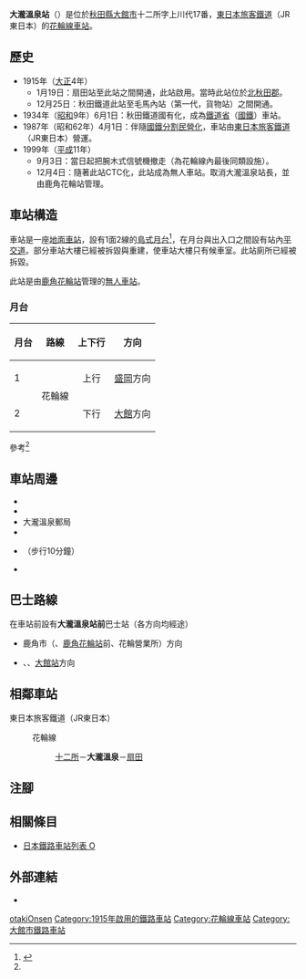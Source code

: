 {{NoteTA
|T=zh-hans:大泷温泉站;zh-hk:大瀧溫泉站;zh-tw:大瀧溫泉車站;
|1=zh-hans:大泷温泉站;zh-hk:大瀧溫泉站;zh-tw:大瀧溫泉車站;
}}
{{Infobox station
|公司色 = green
|站名 = 大瀧溫泉站
|圖片 = Otaki-Onsen Station 20191124.jpg
|pxl = 
|圖片說明 = 車站大樓（2019年11月）
|日文原名 = 大滝温泉
|平假名 = おおたきおんせん
|羅馬拼音 = Ōtaki-Onsen
|副站名 = 
|電報略號 = オセ←ヲセ
|所在地 = {{JPN}}[[秋田縣|秋田縣]][[大館市|大館市]]十二所字上川代17番
|座標 = {{coord|40|12|36.74|N|140|38|25.35|E|type:railwaystation_region:JP-24|display=inline,title}}
|車站構造 = [[地面車站|地面車站]]
|月台配置 = 1面2線
|啟用年月日 = 1915年（[[大正|大正]]4年）1月19日
|廢站年月日 = 
|乘客人數 = 
|上下車人次 = 
|統計年度 = 
|轉車 = 
|全寬備註 = [[無人車站|無人車站]]
|adjacent = {{Adjacent stations|system=東日本旅客鐵道|line=花輪線|left=十二所|right=扇田|note-left=2.5km|note-mid=距離[[好摩站|好摩]]92.1km|note-right=6.5km}}
}}
'''大瀧溫泉站'''（{{jpn|j=大滝温泉駅|hg=おおたきおんせんえき|rm=Ōtaki-Onsen eki|f=y}}）是位於[[秋田縣|秋田縣]][[大館市|大館市]]十二所字上川代17番，[[東日本旅客鐵道|東日本旅客鐵道]]（JR東日本）的[[花輪線|花輪線]][[鐵路車站|車站]]。

== 歷史 ==
* 1915年（[[大正|大正]]4年）
** 1月19日：{{Translink|ja|秋田鉄道|秋田鐵道}}扇田站至此站之間開通，此站啟用。當時此站位於[[北秋田郡|北秋田郡]]{{Translink|ja|十二所町}}。
** 12月25日：秋田鐵道此站至毛馬內站（第一代，貨物站）之間開通。
* 1934年（[[昭和|昭和]]9年）6月1日：秋田鐵道國有化，成為[[鐵道省_(日本)|鐵道省]]（[[日本國有鐵道|國鐵]]）車站。
* 1987年（昭和62年）4月1日：伴隨[[國鐵分割民營化|國鐵分割民營化]]，車站由[[東日本旅客鐵道|東日本旅客鐵道]]（JR東日本）營運。
* 1999年（[[平成|平成]]11年）
** 9月3日：當日起把腕木式信號機撤走（為花輪線內最後同類設施）。
** 12月4日：隨著此站CTC化，此站成為無人車站。取消大瀧溫泉站長，並由鹿角花輪站管理。

== 車站構造 ==
車站是一座[[地面車站|地面車站]]，設有1面2線的[[島式月台|島式月台]]<ref name="jr">{{cite web |url=https://www.jreast.co.jp/estation/stations/327.html|title=JR東日本：駅構内図（大滝温泉駅）|date= 2020年11月14日|website= JR東日本|publisher= 東日本旅客鐵道|accessdate= 2020年11月14日|language=ja}}</ref>，在月台與出入口之間設有站內[[平交道|平交道]]。部分車站大樓已經被拆毀與重建，使車站大樓只有候車室。此站廁所已經被拆毀。

此站是由[[鹿角花輪站|鹿角花輪站]]管理的[[無人車站|無人車站]]。

=== 月台 ===
{| rules="rows" class="wikitable"
!月台!!路線!!上下行!!方向
|-
! 1
|rowspan="2"|{{Color|#aa1e30|■}}花輪線
| style="text-align:center" | 上行
|[[盛岡站|盛岡]]方向
|-
! 2
| style="text-align:center" | 下行
|[[大館站|大館]]方向
|}
參考<ref name="jr" />

== 車站周邊 ==
* {{Translink|ja|秋田県道136号大滝温泉停車場線|秋田縣道136號大瀧溫泉停車場線}}
* {{Translink|ja|大滝温泉 (秋田県)|大瀧溫泉 (秋田縣)|大瀧溫泉}}
* 大瀧溫泉郵局
* {{Translink|ja|米代川}}
* {{Translink|ja|秋田労災病院|秋田勞災醫院}}（步行10分鐘）
* {{Translink|ja|国道103号|國道103號}}

== 巴士路線 ==
在車站前設有{{Translink|ja|秋北バス|秋北巴士}}'''大瀧溫泉站前'''巴士站（各方向均經途{{Translink|ja|秋田労災病院|秋田勞災醫院|勞災醫院前}}）
* 鹿角市（{{Translink|ja|かづの厚生病院|鹿角厚生醫院|厚生醫院前}}、[[鹿角花輪站|鹿角花輪站]]前、花輪營業所）方向
* {{Translink|ja|大館市立扇田病院|大館市立扇田醫院|扇田醫院前}}、{{Translink|ja|大館市立総合病院|大館市立綜合醫院|市立醫院前}}、[[大館站|大館站]]方向

== 相鄰車站 ==
; 東日本旅客鐵道（JR東日本）
: {{Color|#aa1e30|■}}花輪線
:: [[十二所站|十二所]]－'''大瀧溫泉'''－[[扇田站|扇田]]

== 注腳 ==
{{Reflist}}

== 相關條目 ==
{{commonscat|Ōtaki-Onsen Station}}
* [[日本鐵路車站列表_O|日本鐵路車站列表 O]]

== 外部連結==
*{{外部連結/JR東日本車站|327|大瀧溫泉}}{{ja icon}}

{{花輪線}}

{{DEFAULTSORT:Otaki-Onsen}}
[[Category:日本鐵路車站_O|otakiOnsen]]
[[Category:1915年啟用的鐵路車站|Category:1915年啟用的鐵路車站]]
[[Category:花輪線車站|Category:花輪線車站]]
[[Category:大館市鐵路車站|Category:大館市鐵路車站]]